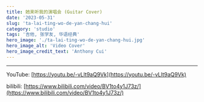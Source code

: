 ```yaml
---
title: 她来听我的演唱会 (Guitar Cover)
date: '2023-05-31'
slug: 'ta-lai-ting-wo-de-yan-chang-hui'
category: 'studio'
tags: '吉他, 张学友, 华语经典'
hero_image: './ta-lai-ting-wo-de-yan-chang-hui.jpg'
hero_image_alt: 'Video Cover'
hero_image_credit_text: 'Anthony Cui'
---
```


---

YouTube: [https://youtu.be/-vLlt9aQ9Vk](https://youtu.be/-vLlt9aQ9Vk)

bilibili: [https://www.bilibili.com/video/BV1to4y1J73z/](https://www.bilibili.com/video/BV1to4y1J73z/)